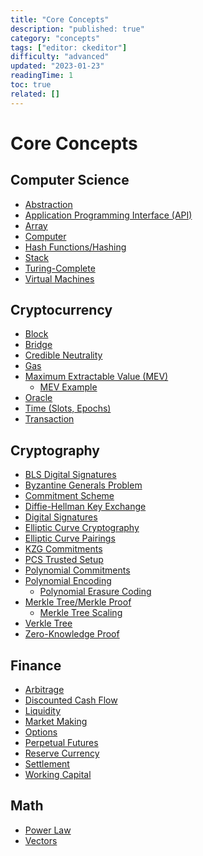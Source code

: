 ```yaml
---
title: "Core Concepts"
description: "published: true"
category: "concepts"
tags: ["editor: ckeditor"]
difficulty: "advanced"
updated: "2023-01-23"
readingTime: 1
toc: true
related: []
---
```


# Core Concepts

## Computer Science

*   [Abstraction](/concepts/abstraction)
*   [Application Programming Interface (API)](/concepts/api)
*   [Array](/concepts/array)
*   [Computer](/background/computer)
*   [Hash Functions/Hashing](/concepts/hash)
*   [Stack](/concepts/stack)
*   [Turing-Complete](/concepts/turing-complete)
*   [Virtual Machines](/concepts/virtual-machine)

## Cryptocurrency

*   [Block](/ethereum/block)
*   [Bridge](https://inevitableeth.com/en/home/concepts/bridge)
*   [Credible Neutrality](/concepts/credible-neutrality)
*   [Gas](/concepts/gas)
*   [Maximum Extractable Value (MEV)](/concepts/mev)
    *   [MEV Example](/concepts/example)
*   [Oracle](/concepts/oracle)
*   [Time (Slots, Epochs)](/ethereum/time)
*   [Transaction](/ethereum/transaction)

## Cryptography

*   [BLS Digital Signatures](/concepts/bls-signatures)
*   [Byzantine Generals Problem](/concepts/bft)
*   [Commitment Scheme](/concepts/commitment)
*   [Diffie-Hellman Key Exchange](/concepts/diffie-hellman)
*   [Digital Signatures](/concepts/digital-signatures)
*   [Elliptic Curve Cryptography](/concepts/elliptic-curve-cryptography)
*   [Elliptic Curve Pairings](/concepts/elliptic-curve-pairings)
*   [KZG Commitments](/concepts/kzg-commitment)
*   [PCS Trusted Setup](/concepts/pcs-trusted-setup)
*   [Polynomial Commitments](/concepts/polynomial-commitment)
*   [Polynomial Encoding](/concepts/polynomial-encoding)
    *   [Polynomial Erasure Coding](/concepts/erasure-code)
*   [Merkle Tree/Merkle Proof](/concepts/merkle-tree)
    *   [Merkle Tree Scaling](/concepts/scaling)
*   [Verkle Tree](/concepts/verkle-tree)
*   [Zero-Knowledge Proof](/concepts/zk-proof)

## Finance

*   [Arbitrage](/concepts/arbitrage)
*   [Discounted Cash Flow](/concepts/dcf)
*   [Liquidity](/concepts/liquidity)
*   [Market Making](/concepts/market-making)
*   [Options](/concepts/option)
*   [Perpetual Futures](/concepts/perp)
*   [Reserve Currency](/concepts/reserve-currency)
*   [Settlement](/concepts/settlement)
*   [Working Capital](/concepts/working-capital)

## Math

*   [Power Law](/concepts/power-law)
*   [Vectors](/concepts/vector)
